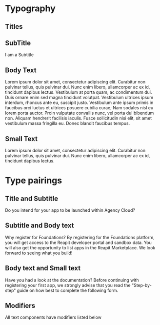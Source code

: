 
<Meta title="Typography" component={Title} />

# Typography

## Titles

<Canvas>
  <Story name="Title">
    <Title>I am a Title</Title>
  </Story>
</Canvas>

<RenderHtmlMarkup component="Typography" story="Title" />

## SubTitle

<Canvas>
  <Story name="Subtitle">
    <Subtitle>I am a Subtitle</Subtitle>
  </Story>
</Canvas>

<RenderHtmlMarkup component="Typography" story="Subtitle" />

## Body Text

<Canvas>
  <Story name="Body Text">
    <BodyText grey>
      Lorem ipsum dolor sit amet, consectetur adipiscing elit. Curabitur non pulvinar tellus, quis pulvinar dui. Nunc
      enim libero, ullamcorper ac ex id, tincidunt dapibus lectus. Vestibulum at porta quam, ac condimentum dui. Duis
      ornare enim sed magna tincidunt volutpat. Vestibulum ultrices ipsum interdum, rhoncus ante eu, suscipit justo.
      Vestibulum ante ipsum primis in faucibus orci luctus et ultrices posuere cubilia curae; Nam sodales nisl eu lorem
      porta auctor. Proin vulputate convallis nunc, vel porta dui bibendum non. Aliquam hendrerit facilisis iaculis.
      Fusce sollicitudin nisi elit, sit amet vestibulum massa fringilla eu. Donec blandit faucibus tempus.
    </BodyText>
  </Story>
</Canvas>

<RenderHtmlMarkup component="Typography" story="Body Text" />

## Small Text

<Canvas>
  <Story name="Small Text">
    <SmallText>
      Lorem ipsum dolor sit amet, consectetur adipiscing elit. Curabitur non pulvinar tellus, quis pulvinar dui. Nunc
      enim libero, ullamcorper ac ex id, tincidunt dapibus lectus.
    </SmallText>
  </Story>
</Canvas>

<RenderHtmlMarkup component="Typography" story="Small Text" />

# Type pairings

## Title and Subtitle

<Canvas>
  <Story name="Title and Subtitle">
    <Title>Create a New App</Title>
    <Subtitle>Do you intend for your app to be launched within Agency Cloud?</Subtitle>
  </Story>
</Canvas>

<RenderHtmlMarkup component="Typography" story="Title and Subtitle" />

## Subtitle and Body text

<Canvas>
  <Story name="Subtitle and Body text">
    <Subtitle>Why register for Foundations?</Subtitle>
    <BodyText>
      By registering for the Foundations platform, you will get access to the Reapit developer portal and sandbox data.
      You will also get the opportunity to list apps in the Reapit Marketplace. We look forward to seeing what you
      build!
    </BodyText>
  </Story>
</Canvas>

<RenderHtmlMarkup component="Typography" story="Subtitle and Body text" />

## Body text and Small text

<Canvas>
  <Story name="Body text and Small text">
    <BodyText>Have you had a look at the documentation?</BodyText>
    <SmallText>
      Before continuing with registering your first app, we strongly advise that you read the "Step-by-step" guide on
      how best to complete the following form.
    </SmallText>
  </Story>
</Canvas>

<RenderHtmlMarkup component="Typography" story="Body text and Small text" />

## Modifiers

All text components have modifiers listed below

<ArgsTable of={Title} />
